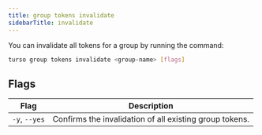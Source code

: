 ```yaml
---
title: group tokens invalidate
sidebarTitle: invalidate
---
```


You can invalidate all tokens for a group by running the command:

```bash
turso group tokens invalidate <group-name> [flags]
```

## Flags

| Flag          | Description                                             |
| ------------- | ------------------------------------------------------- |
| `-y`, `--yes` | Confirms the invalidation of all existing group tokens. |
